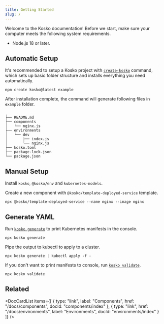 ```yaml
---
title: Getting Started
slug: /
---
```



Welcome to the Kosko documentation! Before we start, make sure your computer meets the following system requirements.

- Node.js 18 or later.

## Automatic Setup

It's recommended to setup a Kosko project with [`create-kosko`](./cli/create-kosko.md) command, which sets up basic folder structure and installs everything you need automatically.

```shell
npm create kosko@latest example
```

After installation complete, the command will generate following files in `example` folder.

```
.
├── README.md
├── components
│   └── nginx.js
├── environments
│   └── dev
│       ├── index.js
│       └── nginx.js
├── kosko.toml
├── package-lock.json
└── package.json
```

## Manual Setup

Install `kosko`, `@kosko/env` and `kubernetes-models`.

<NpmInstallCommand package="kosko @kosko/env kubernetes-models" />

Create a new component with `@kosko/template-deployed-service` template.

```shell
npx @kosko/template-deployed-service --name nginx --image nginx
```

## Generate YAML

Run [`kosko generate`](./cli/generate.mdx) to print Kubernetes manifests in the console.

```shell
npx kosko generate
```

Pipe the output to kubectl to apply to a cluster.

```shell
npx kosko generate | kubectl apply -f -
```

If you don't want to print manifests to console, run [`kosko validate`](./cli/validate.md).

```shell
npx kosko validate
```

## Related

<DocCardList
  items={[
    {
      type: "link",
      label: "Components",
      href: "/docs/components",
      docId: "components/index"
    },
    {
      type: "link",
      href: "/docs/environments",
      label: "Environments",
      docId: "environments/index"
    }
  ]}
/>
